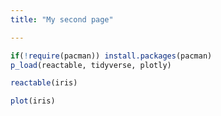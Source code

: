 ```yaml
---
title: "My second page"

---
```


```r
if(!require(pacman)) install.packages(pacman)
p_load(reactable, tidyverse, plotly)
```
```r
reactable(iris)
```

```r
plot(iris)
```

